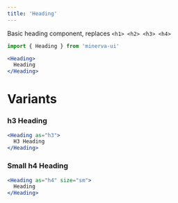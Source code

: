```yaml
---
title: 'Heading'
---
```


Basic heading component, replaces `<h1> <h2> <h3> <h4>`

```js
import { Heading } from 'minerva-ui'
```

```jsx live
<Heading>
  Heading
</Heading>
```

# Variants

### h3 Heading
```jsx live
<Heading as="h3">
  H3 Heading
</Heading>
```

### Small h4 Heading
```jsx live
<Heading as="h4" size="sm">
  Heading
</Heading>
```